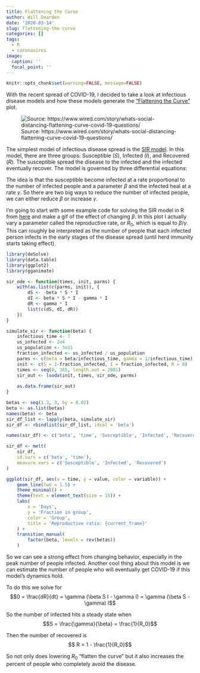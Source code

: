 ```yaml
---
title: Flattening the Curve
author: Will Dearden
date: '2020-03-14'
slug: flattening-the-curve
categories: []
tags:
  - R
  - coronavirus
image:
  caption: ''
  focal_point: ''
---
```


```r
knitr::opts_chunk$set(warning=FALSE, message=FALSE)
```

With the recent spread of COVID-19, I decided to take a look at infectious disease models and how these models generate the  ["Flattening the Curve"](https://www.npr.org/sections/health-shots/2020/03/13/815502262/flattening-a-pandemics-curve-why-staying-home-now-can-save-lives) plot. 

![Source: https://www.wired.com/story/whats-social-distancing-flattening-curve-covid-19-questions/](/post/2020-03-14-flattening-the-curve_files/flatten-the-curve.jpg)

The simplest model of infectious disease spread is the [SIR model](https://en.wikipedia.org/wiki/Compartmental_models_in_epidemiology#The_SIR_model). In this model, there are three groups: Susceptible ($S$), Infected ($I$), and Recovered ($R$). The susceptible spread the disease to the infected and the infected eventually recover. The model is governed by three differential equations:

\begin{align*} 
\frac{dS}{dt} &= -\beta S I \\
\frac{dI}{dt} &= \beta S I - \gamma I \\
\frac{dR}{dt} &= \gamma I
\end{align*}

The idea is that the susceptible become infected at a rate proportional to the number of infected people and a parameter $\beta$ and the infected heal at a rate $\gamma$. So there are two big ways to reduce the number of infected people, we can either reduce $\beta$ or increase $\gamma$.

I'm going to start with some example code for solving the SIR model in R from [here](http://epirecip.es/epicookbook/chapters/sir/r_desolve) and make a gif of the effect of changing $\beta$. In this plot I actually vary a parameter called the reproductive rate, or $R_0$, which is equal to $\beta / \gamma$. This can roughly be interpreted as the number of people that each infected person infects in the early stages of the disease spread (until herd immunity starts taking effect).

```r
library(deSolve)
library(data.table)
library(ggplot2)
library(gganimate)

sir_ode <- function(times, init, parms) {
    with(as.list(c(parms, init)), {
        dS <- -beta * S * I
        dI <- beta * S * I - gamma * I
        dR <- gamma * I
        list(c(dS, dI, dR))
    })
}

simulate_sir <- function(beta) {
    infectious_time <- 7
    us_infected <- 2e4
    us_population <- 3e11
    fraction_infected <- us_infected / us_population
    parms <- c(beta = beta/infectious_time, gamma = 1/infectious_time)
    init <- c(S = 1-fraction_infected, I = fraction_infected, R = 0)
    times <- seq(0, 365, length.out = 2001)
    sir_out <- lsoda(init, times, sir_ode, parms)
    
    as.data.frame(sir_out)
}

betas <- seq(1.3, 3, by = 0.02)
beta <- as.list(betas)
names(beta) <- beta
sir_df_list <- lapply(beta, simulate_sir)
sir_df <- rbindlist(sir_df_list, idcol = 'beta')

names(sir_df) <- c('beta', 'time', 'Susceptible', 'Infected', 'Recovered')

sir_df <- melt(
    sir_df, 
    id.vars = c('beta', 'time'), 
    measure.vars = c('Susceptible', 'Infected', 'Recovered')
)

ggplot(sir_df, aes(x = time, y = value, color = variable)) +
    geom_line(lwd = 1.5) +
    theme_minimal() +
    theme(text = element_text(size = 15)) +
    labs(
        x = 'Days', 
        y = 'Fraction in group', 
        color = 'Group', 
        title = 'Reproductive ratio: {current_frame}'
    ) +
    transition_manual(
        factor(beta, levels = rev(betas))
    )
```

So we can see a strong effect from changing behavior, especially in the peak number of people infected. Another cool thing about this model is we can estimate the number of people who will eventually get COVID-19 if this model's dynamics hold.

To do this we solve for $$0 = \frac{dR}{dt} = \gamma (\beta S I - \gamma I) = \gamma (\beta S - \gamma) I$$

So the number of infected hits a steady state when $$S = \frac{\gamma}{\beta} = \frac{1}{R_0}$$ 

Then the number of recovered is $$ R = 1 - \frac{1}{R_0}$$

So not only does lowering $R_0$ "flatten the curve" but it also increases the percent of people who completely avoid the disease.